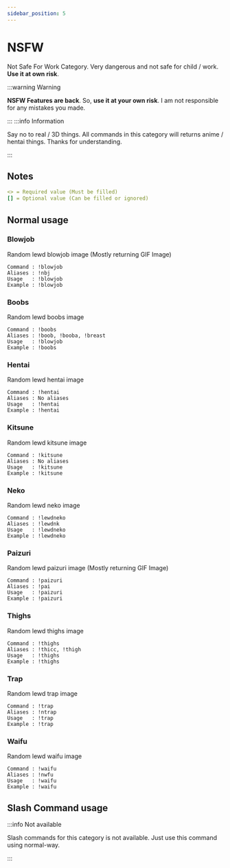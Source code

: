 ```yaml
---
sidebar_position: 5
---
```


# NSFW

Not Safe For Work Category. Very dangerous and not safe for child / work. **Use it at own risk**.

:::warning Warning

**NSFW Features are back**. So, **use it at your own risk**. I am not responsible for any mistakes you made.

:::
:::info Information

Say no to real / 3D things. All commands in this category will returns anime / hentai things. Thanks for understanding.

:::

## Notes

```yml
<> = Required value (Must be filled)
[] = Optional value (Can be filled or ignored)
```

## Normal usage

### Blowjob

Random lewd blowjob image (Mostly returning GIF Image)

```
Command : !blowjob
Aliases : !nbj
Usage   : !blowjob
Example : !blowjob
```

### Boobs

Random lewd boobs image

```
Command : !boobs
Aliases : !boob, !booba, !breast
Usage   : !blowjob
Example : !boobs
```

### Hentai

Random lewd hentai image

```
Command : !hentai
Aliases : No aliases
Usage   : !hentai
Example : !hentai
```

### Kitsune

Random lewd kitsune image

```
Command : !kitsune
Aliases : No aliases
Usage   : !kitsune
Example : !kitsune
```

### Neko

Random lewd neko image

```
Command : !lewdneko
Aliases : !lewdnk
Usage   : !lewdneko
Example : !lewdneko
```

### Paizuri

Random lewd paizuri image (Mostly returning GIF Image)

```
Command : !paizuri
Aliases : !pai
Usage   : !paizuri
Example : !paizuri
```

### Thighs

Random lewd thighs image

```
Command : !thighs
Aliases : !thicc, !thigh
Usage   : !thighs
Example : !thighs
```

### Trap

Random lewd trap image

```
Command : !trap
Aliases : !ntrap
Usage   : !trap
Example : !trap
```

### Waifu

Random lewd waifu image

```
Command : !waifu
Aliases : !nwfu
Usage   : !waifu
Example : !waifu
```

## Slash Command usage

:::info Not available

Slash commands for this category is not available. Just use this command using normal-way.

:::
